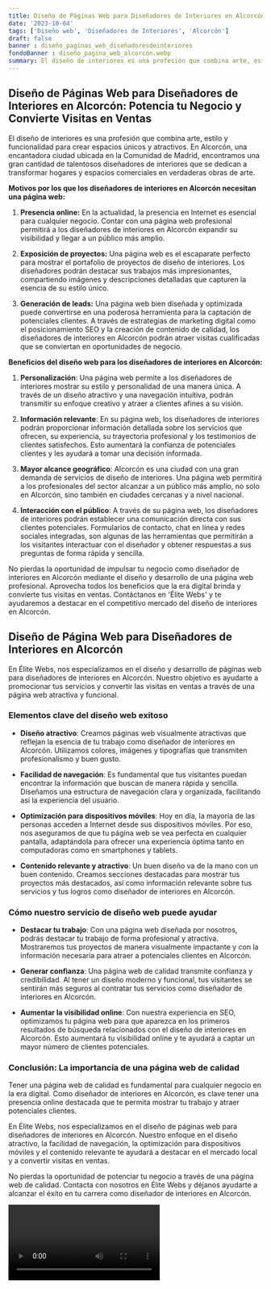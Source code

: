 ```yaml
---
title: Diseño de Páginas Web para Diseñadores de Interiores en Alcorcón
date: '2023-10-04'
tags: ['Diseño web', 'Diseñadores de Interiores', 'Alcorcón']
draft: false
banner : diseño_paginas_web_diseñadoresdeinteriores
fondoBanner : diseño_pagina_web_alcorcón.webp
summary: El diseño de interiores es una profesión que combina arte, estilo y funcionalidad para crear espacios únicos y atractivos. En Alcorcón, una encantadora ciudad ubicada en la Comunidad de Madrid, encontramos una gran cantidad de talentosos diseñadores de interiores que se dedican a transformar hogares y espacios comerciales en verdaderas obras de arte.
---
```


## Diseño de Páginas Web para Diseñadores de Interiores en Alcorcón: Potencia tu Negocio y Convierte Visitas en Ventas

El diseño de interiores es una profesión que combina arte, estilo y funcionalidad para crear espacios únicos y atractivos. En Alcorcón, una encantadora ciudad ubicada en la Comunidad de Madrid, encontramos una gran cantidad de talentosos diseñadores de interiores que se dedican a transformar hogares y espacios comerciales en verdaderas obras de arte.

**Motivos por los que los diseñadores de interiores en Alcorcón necesitan una página web:**

1. **Presencia online:** En la actualidad, la presencia en Internet es esencial para cualquier negocio. Contar con una página web profesional permitirá a los diseñadores de interiores en Alcorcón expandir su visibilidad y llegar a un público más amplio.

2. **Exposición de proyectos:** Una página web es el escaparate perfecto para mostrar el portafolio de proyectos de diseño de interiores. Los diseñadores podrán destacar sus trabajos más impresionantes, compartiendo imágenes y descripciones detalladas que capturen la esencia de su estilo único.

3. **Generación de leads:** Una página web bien diseñada y optimizada puede convertirse en una poderosa herramienta para la captación de potenciales clientes. A través de estrategias de marketing digital como el posicionamiento SEO y la creación de contenido de calidad, los diseñadores de interiores en Alcorcón podrán atraer visitas cualificadas que se conviertan en oportunidades de negocio.

**Beneficios del diseño web para los diseñadores de interiores en Alcorcón:**

1. **Personalización**: Una página web permite a los diseñadores de interiores mostrar su estilo y personalidad de una manera única. A través de un diseño atractivo y una navegación intuitiva, podrán transmitir su enfoque creativo y atraer a clientes afines a su visión.

2. **Información relevante**: En su página web, los diseñadores de interiores podrán proporcionar información detallada sobre los servicios que ofrecen, su experiencia, su trayectoria profesional y los testimonios de clientes satisfechos. Esto aumentará la confianza de potenciales clientes y les ayudará a tomar una decisión informada.

3. **Mayor alcance geográfico**: Alcorcón es una ciudad con una gran demanda de servicios de diseño de interiores. Una página web permitirá a los profesionales del sector alcanzar a un público más amplio, no solo en Alcorcón, sino también en ciudades cercanas y a nivel nacional.

4. **Interacción con el público**: A través de su página web, los diseñadores de interiores podrán establecer una comunicación directa con sus clientes potenciales. Formularios de contacto, chat en línea y redes sociales integradas, son algunas de las herramientas que permitirán a los visitantes interactuar con el diseñador y obtener respuestas a sus preguntas de forma rápida y sencilla.

No pierdas la oportunidad de impulsar tu negocio como diseñador de interiores en Alcorcón mediante el diseño y desarrollo de una página web profesional. Aprovecha todos los beneficios que la era digital brinda y convierte tus visitas en ventas. Contáctanos en 'Élite Webs' y te ayudaremos a destacar en el competitivo mercado del diseño de interiores en Alcorcón.

<GifSeo />

<Cta />

## Diseño de Página Web para Diseñadores de Interiores en Alcorcón

En Élite Webs, nos especializamos en el diseño y desarrollo de páginas web para diseñadores de interiores en Alcorcón. Nuestro objetivo es ayudarte a promocionar tus servicios y convertir las visitas en ventas a través de una página web atractiva y funcional.

### Elementos clave del diseño web exitoso

- **Diseño atractivo**: Creamos páginas web visualmente atractivas que reflejan la esencia de tu trabajo como diseñador de interiores en Alcorcón. Utilizamos colores, imágenes y tipografías que transmiten profesionalismo y buen gusto.

- **Facilidad de navegación**: Es fundamental que tus visitantes puedan encontrar la información que buscan de manera rápida y sencilla. Diseñamos una estructura de navegación clara y organizada, facilitando así la experiencia del usuario.

- **Optimización para dispositivos móviles**: Hoy en día, la mayoría de las personas acceden a Internet desde sus dispositivos móviles. Por eso, nos aseguramos de que tu página web se vea perfecta en cualquier pantalla, adaptándola para ofrecer una experiencia óptima tanto en computadoras como en smartphones y tablets.

- **Contenido relevante y atractivo**: Un buen diseño va de la mano con un buen contenido. Creamos secciones destacadas para mostrar tus proyectos más destacados, así como información relevante sobre tus servicios y tus logros como diseñador de interiores en Alcorcón.

### Cómo nuestro servicio de diseño web puede ayudar

- **Destacar tu trabajo**: Con una página web diseñada por nosotros, podrás destacar tu trabajo de forma profesional y atractiva. Mostraremos tus proyectos de manera visualmente impactante y con la información necesaria para atraer a potenciales clientes en Alcorcón.

- **Generar confianza**: Una página web de calidad transmite confianza y credibilidad. Al tener un diseño moderno y funcional, tus visitantes se sentirán más seguros al contratar tus servicios como diseñador de interiores en Alcorcón.

- **Aumentar la visibilidad online**: Con nuestra experiencia en SEO, optimizamos tu página web para que aparezca en los primeros resultados de búsqueda relacionados con el diseño de interiores en Alcorcón. Esto aumentará tu visibilidad online y te ayudará a captar un mayor número de clientes potenciales.

### Conclusión: La importancia de una página web de calidad

Tener una página web de calidad es fundamental para cualquier negocio en la era digital. Como diseñador de interiores en Alcorcón, es clave tener una presencia online destacada que te permita mostrar tu trabajo y atraer potenciales clientes.

En Élite Webs, nos especializamos en el diseño de páginas web para diseñadores de interiores en Alcorcón. Nuestro enfoque en el diseño atractivo, la facilidad de navegación, la optimización para dispositivos móviles y el contenido relevante te ayudará a destacar en el mercado local y a convertir visitas en ventas.

No pierdas la oportunidad de potenciar tu negocio a través de una página web de calidad. Contacta con nosotros en Élite Webs y déjanos ayudarte a alcanzar el éxito en tu carrera como diseñador de interiores en Alcorcón.

<Video />

<CtaBot job='Diseñadores de Interiores' city='Alcorcón'/>

<Gmaps query='Alcorcón+españa+maps' />